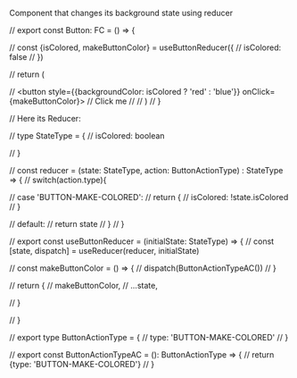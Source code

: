 
Component that changes its background state using reducer


// export const Button: FC = () => {
  

//   const {isColored, makeButtonColor} = useButtonReducer({
//     isColored: false
//   })

//   return (

//     <button style={{backgroundColor: isColored ? 'red' : 'blue'}} onClick={makeButtonColor}>
//       Click me
//     </button>
//   )
// }

// Here its Reducer: 


// type StateType = {
//     isColored: boolean

// }


// const reducer = (state: StateType, action: ButtonActionType) : StateType => {
//     switch(action.type){
        
//         case 'BUTTON-MAKE-COLORED': 
//             return {
//                 isColored: !state.isColored
//             }
        

//         default: 
//             return state
//     }
// }

// export const useButtonReducer = (initialState: StateType) => {
//     const [state, dispatch] = useReducer(reducer, initialState)

//     const makeButtonColor = () => {
//         dispatch(ButtonActionTypeAC())
//     }

   

//     return {
//         makeButtonColor,
//         ...state,

//     }

// }

// export type ButtonActionType = {
//     type: 'BUTTON-MAKE-COLORED'
// }

// export const ButtonActionTypeAC = (): ButtonActionType => {
//     return {type: 'BUTTON-MAKE-COLORED'}
// }

